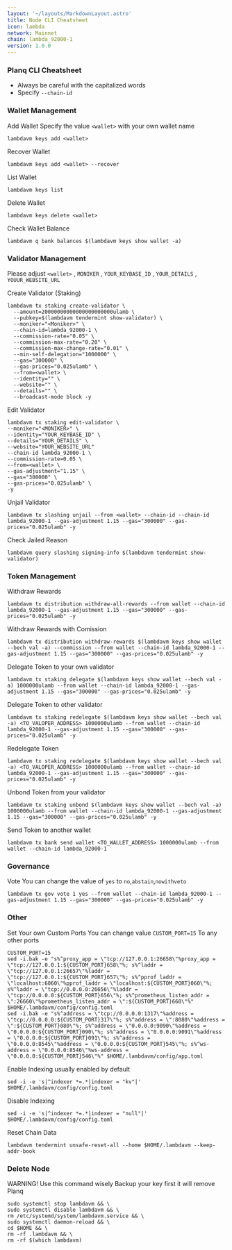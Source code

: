```yaml
---
layout: '~/layouts/MarkdownLayout.astro'
title: Node CLI Cheatsheet
icon: lambda
network: Mainnet
chain: lambda_92000-1
version: 1.0.0
---
```


### Planq CLI Cheatsheet

- Always be careful with the capitalized words
- Specify `--chain-id`

### Wallet Management

Add Wallet
Specify the value `<wallet>` with your own wallet name

```
lambdavm keys add <wallet>
```

Recover Wallet
```
lambdavm keys add <wallet> --recover
```

List Wallet
```
lambdavm keys list
```

Delete Wallet
```
lambdavm keys delete <wallet>
```

Check Wallet Balance
```
lambdavm q bank balances $(lambdavm keys show wallet -a)
```

### Validator Management

Please adjust `<wallet>` , `MONIKER` , `YOUR_KEYBASE_ID` , `YOUR_DETAILS` , `YOUUR_WEBSITE_URL`

Create Validator (Staking)
```
lambdavm tx staking create-validator \
  --amount=20000000000000000000000ulamb \
  --pubkey=$(lambdavm tendermint show-validator) \
  --moniker="<Moniker>" \
  --chain-id=lambda_92000-1 \
  --commission-rate="0.05" \
  --commission-max-rate="0.20" \
  --commission-max-change-rate="0.01" \
  --min-self-delegation="1000000" \
  --gas="300000" \
  --gas-prices="0.025ulamb" \
  --from=<wallet> \
  --identity="" \
  --website="" \
  --details="" \
  --broadcast-mode block -y
```

Edit Validator
```
lambdavm tx staking edit-validator \
--moniker="<MONIKER>" \
--identity="YOUR_KEYBASE_ID" \
--details="YOUR_DETAILS" \
--website="YOUR_WEBSITE_URL"
--chain-id lambda_92000-1 \
--commission-rate=0.05 \
--from=<wallet> \
--gas-adjustment="1.15" \
--gas="300000" \
--gas-prices="0.025ulamb" \
-y
```


Unjail Validator
```
lambdavm tx slashing unjail --from <wallet> --chain-id --chain-id lambda_92000-1 --gas-adjustment 1.15 --gas="300000" --gas-prices="0.025ulamb" -y
```

Check Jailed Reason
```
lambdavm query slashing signing-info $(lambdavm tendermint show-validator)
```

### Token Management

Withdraw Rewards
```
lambdavm tx distribution withdraw-all-rewards --from wallet --chain-id lambda_92000-1 --gas-adjustment 1.15 --gas="300000" --gas-prices="0.025ulamb" -y
```

Withdraw Rewards with Comission
```
lambdavm tx distribution withdraw-rewards $(lambdavm keys show wallet --bech val -a) --commission --from wallet --chain-id lambda_92000-1 --gas-adjustment 1.15 --gas="300000" --gas-prices="0.025ulamb" -y
```

Delegate Token to your own validator
```
lambdavm tx staking delegate $(lambdavm keys show wallet --bech val -a) 1000000ulamb --from wallet --chain-id lambda_92000-1 --gas-adjustment 1.15 --gas="300000" --gas-prices="0.025ulamb" -y
```

Delegate Token to other validator
```
lambdavm tx staking redelegate $(lambdavm keys show wallet --bech val -a) <TO_VALOPER_ADDRESS> 1000000ulamb --from wallet --chain-id lambda_92000-1 --gas-adjustment 1.15 --gas="300000" --gas-prices="0.025ulamb" -y
```

Redelegate Token
```
lambdavm tx staking redelegate $(lambdavm keys show wallet --bech val -a) <TO_VALOPER_ADDRESS> 1000000ulamb --from wallet --chain-id lambda_92000-1 --gas-adjustment 1.15 --gas="300000" --gas-prices="0.025ulamb" -y
```

Unbond Token from your validator
```
lambdavm tx staking unbond $(lambdavm keys show wallet --bech val -a) 1000000ulamb --from wallet --chain-id lambda_92000-1 --gas-adjustment 1.15 --gas="300000" --gas-prices="0.025ulamb" -y
```

Send Token to another wallet
```
lambdavm tx bank send wallet <TO_WALLET_ADDRESS> 1000000ulamb --from wallet --chain-id lambda_92000-1
```

### Governance 

Vote
You can change the value of `yes` to `no`,`abstain`,`nowithveto`

```
lambdavm tx gov vote 1 yes --from wallet --chain-id lambda_92000-1 --gas-adjustment 1.15 --gas="300000" --gas-prices="0.025ulamb" -y
```

### Other

Set Your own Custom Ports
You can change value `CUSTOM_PORT=15` To any other ports
```
CUSTOM_PORT=15
sed -i.bak -e "s%^proxy_app = \"tcp://127.0.0.1:26658\"%proxy_app = \"tcp://127.0.0.1:${CUSTOM_PORT}658\"%; s%^laddr = \"tcp://127.0.0.1:26657\"%laddr = \"tcp://127.0.0.1:${CUSTOM_PORT}657\"%; s%^pprof_laddr = \"localhost:6060\"%pprof_laddr = \"localhost:${CUSTOM_PORT}060\"%; s%^laddr = \"tcp://0.0.0.0:26656\"%laddr = \"tcp://0.0.0.0:${CUSTOM_PORT}656\"%; s%^prometheus_listen_addr = \":26660\"%prometheus_listen_addr = \":${CUSTOM_PORT}660\"%" $HOME/.lambdavm/config/config.toml
sed -i.bak -e "s%^address = \"tcp://0.0.0.0:1317\"%address = \"tcp://0.0.0.0:${CUSTOM_PORT}317\"%; s%^address = \":8080\"%address = \":${CUSTOM_PORT}080\"%; s%^address = \"0.0.0.0:9090\"%address = \"0.0.0.0:${CUSTOM_PORT}090\"%; s%^address = \"0.0.0.0:9091\"%address = \"0.0.0.0:${CUSTOM_PORT}091\"%; s%^address = \"0.0.0.0:8545\"%address = \"0.0.0.0:${CUSTOM_PORT}545\"%; s%^ws-address = \"0.0.0.0:8546\"%ws-address = \"0.0.0.0:${CUSTOM_PORT}546\"%" $HOME/.lambdavm/config/app.toml
```

Enable Indexing usually enabled by default
```
sed -i -e 's|^indexer *=.*|indexer = "kv"|' $HOME/.lambdavm/config/config.toml
```

Disable Indexing
```
sed -i -e 's|^indexer *=.*|indexer = "null"|' $HOME/.lambdavm/config/config.toml
```

Reset Chain Data
```
lambdavm tendermint unsafe-reset-all --home $HOME/.lambdavm --keep-addr-book
```

### Delete Node

WARNING! Use this command wisely 
Backup your key first it will remove Planq

```
sudo systemctl stop lambdavm && \
sudo systemctl disable lambdavm && \
rm /etc/systemd/system/lambdavm.service && \
sudo systemctl daemon-reload && \
cd $HOME && \
rm -rf .lambdavm && \
rm -rf $(which lambdavm)
```
